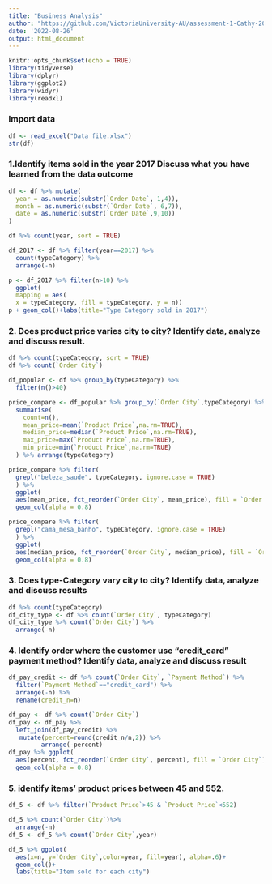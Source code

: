 ```yaml
---
title: "Business Analysis"
author: "https://github.com/VictoriaUniversity-AU/assessment-1-Cathy-2022.git"
date: '2022-08-26'
output: html_document
---
```


```r
knitr::opts_chunk$set(echo = TRUE)
library(tidyverse)
library(dplyr)
library(ggplot2)
library(widyr)
library(readxl)
```
### Import data
```r
df <- read_excel("Data file.xlsx")
str(df)
```

### 1.Identify items sold in the year 2017 Discuss what you have learned from the data outcome 
```r
df <- df %>% mutate(
  year = as.numeric(substr(`Order Date`, 1,4)),
  month = as.numeric(substr(`Order Date`, 6,7)),
  date = as.numeric(substr(`Order Date`,9,10))
)

df %>% count(year, sort = TRUE)

df_2017 <- df %>% filter(year==2017) %>% 
  count(typeCategory) %>% 
  arrange(-n) 

p <- df_2017 %>% filter(n>10) %>% 
  ggplot( 
  mapping = aes(
  x = typeCategory, fill = typeCategory, y = n))
p + geom_col()+labs(title="Type Category sold in 2017")
```
### 2. Does product price varies city to city? Identify data, analyze and discuss result.
```r
df %>% count(typeCategory, sort = TRUE) 
df %>% count(`Order City`)

df_popular <- df %>% group_by(typeCategory) %>% 
  filter(n()>40)

price_compare <- df_popular %>% group_by(`Order City`,typeCategory) %>% 
  summarise(
    count=n(),
    mean_price=mean(`Product Price`,na.rm=TRUE),
    median_price=median(`Product Price`,na.rm=TRUE),
    max_price=max(`Product Price`,na.rm=TRUE),
    min_price=min(`Product Price`,na.rm=TRUE)
  ) %>% arrange(typeCategory)

price_compare %>% filter(
  grepl("beleza_saude", typeCategory, ignore.case = TRUE)
  ) %>% 
  ggplot(
  aes(mean_price, fct_reorder(`Order City`, mean_price), fill = `Order City`)) +
  geom_col(alpha = 0.8) 

price_compare %>% filter(
  grepl("cama_mesa_banho", typeCategory, ignore.case = TRUE)
  ) %>% 
  ggplot(
  aes(median_price, fct_reorder(`Order City`, median_price), fill = `Order City`)) +
  geom_col(alpha = 0.8) 
```
### 3. Does type-Category vary city to city? Identify data, analyze and discuss results
```r
df %>% count(typeCategory)
df_city_type <- df %>% count(`Order City`, typeCategory)
df_city_type %>% count(`Order City`) %>% 
  arrange(-n)
```
### 4. Identify order where the customer use “credit_card” payment method? Identify data, analyze and discuss result 
```r
df_pay_credit <- df %>% count(`Order City`, `Payment Method`) %>% 
  filter(`Payment Method`=="credit_card") %>% 
  arrange(-n) %>% 
  rename(credit_n=n)

df_pay <- df %>% count(`Order City`)
df_pay <- df_pay %>%    
  left_join(df_pay_credit) %>% 
   mutate(percent=round(credit_n/n,2)) %>% 
         arrange(-percent) 
df_pay %>% ggplot(
  aes(percent, fct_reorder(`Order City`, percent), fill = `Order City`)) +
  geom_col(alpha = 0.8) 
```
### 5. identify items’ product prices between 45 and 552. 
```r
df_5 <- df %>% filter(`Product Price`>45 & `Product Price`<552)

df_5 %>% count(`Order City`)%>% 
  arrange(-n)
df_5 <- df_5 %>% count(`Order City`,year) 

df_5 %>% ggplot(
  aes(x=n, y=`Order City`,color=year, fill=year), alpha=.6)+
  geom_col()+
  labs(title="Item sold for each city")
```

